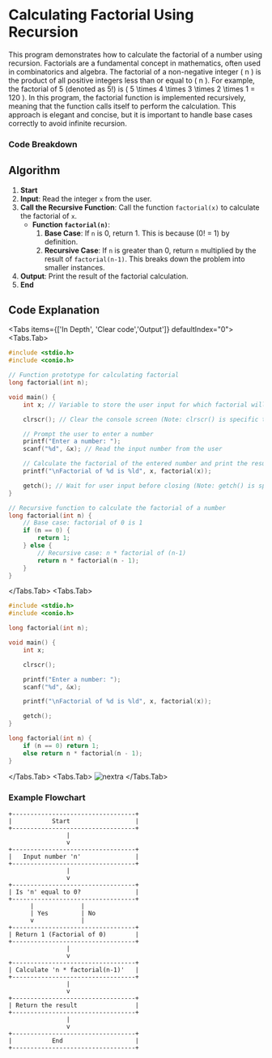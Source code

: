 
# Calculating Factorial Using Recursion

This program demonstrates how to calculate the factorial of a number using recursion. Factorials are a fundamental concept in mathematics, often used in combinatorics and algebra. The factorial of a non-negative integer \( n \) is the product of all positive integers less than or equal to \( n \). For example, the factorial of 5 (denoted as 5!) is \( 5 \times 4 \times 3 \times 2 \times 1 = 120 \).
In this program, the factorial function is implemented recursively, meaning that the function calls itself to perform the calculation. This approach is elegant and concise, but it is important to handle base cases correctly to avoid infinite recursion.


### Code Breakdown

## Algorithm

1. **Start**
2. **Input**: Read the integer `x` from the user.
3. **Call the Recursive Function**: Call the function `factorial(x)` to calculate the factorial of `x`.
   - **Function `factorial(n)`**:
     1. **Base Case**: If `n` is 0, return 1. This is because \(0! = 1\) by definition.
     2. **Recursive Case**: If `n` is greater than 0, return `n` multiplied by the result of `factorial(n-1)`. This breaks down the problem into smaller instances.
4. **Output**: Print the result of the factorial calculation.
5. **End**


## Code Explanation

<Tabs items={['In Depth', 'Clear code','Output']} defaultIndex="0">
  <Tabs.Tab>
```c filename="Detailed" copy showLineNumbers
#include <stdio.h>
#include <conio.h>

// Function prototype for calculating factorial
long factorial(int n);

void main() {
    int x; // Variable to store the user input for which factorial will be calculated

    clrscr(); // Clear the console screen (Note: clrscr() is specific to some compilers, e.g., Turbo C)

    // Prompt the user to enter a number
    printf("Enter a number: ");
    scanf("%d", &x); // Read the input number from the user

    // Calculate the factorial of the entered number and print the result
    printf("\nFactorial of %d is %ld", x, factorial(x));

    getch(); // Wait for user input before closing (Note: getch() is specific to some compilers, e.g., Turbo C)
}

// Recursive function to calculate the factorial of a number
long factorial(int n) {
    // Base case: factorial of 0 is 1
    if (n == 0) {
        return 1;
    } else {
        // Recursive case: n * factorial of (n-1)
        return n * factorial(n - 1);
    }
}

```
</Tabs.Tab>
<Tabs.Tab>
``` c filename="plain" copy showLineNumbers
#include <stdio.h>
#include <conio.h>

long factorial(int n);

void main() {
    int x;

    clrscr();

    printf("Enter a number: ");
    scanf("%d", &x);

    printf("\nFactorial of %d is %ld", x, factorial(x));

    getch();
}

long factorial(int n) {
    if (n == 0) return 1;
    else return n * factorial(n - 1);
}

```
</Tabs.Tab>
<Tabs.Tab>
  ![nextra](../Images/o19.jpg)
</Tabs.Tab>
</Tabs>

### Example Flowchart

```plaintext
+----------------------------------+
|           Start                  |
+----------------------------------+
                |
                v
+----------------------------------+
|   Input number 'n'               |
+----------------------------------+
                |
                v
+----------------------------------+
| Is 'n' equal to 0?               |
+----------------------------------+
      |             |
      | Yes         | No
      v             |
+----------------------------------+
| Return 1 (Factorial of 0)        |
+----------------------------------+
                |
                v
+----------------------------------+
| Calculate 'n * factorial(n-1)'   |
+----------------------------------+
                |
                v
+----------------------------------+
| Return the result                |
+----------------------------------+
                |
                v
+----------------------------------+
|           End                    |
+----------------------------------+

```
